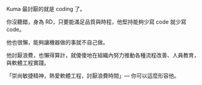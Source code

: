 Kuma 最討厭的就是 coding 了。

你沒聽錯，身為 RD，只要能滿足品質與時程，他堅持能夠少寫 code 就少寫 code。

他也很懶，能夠讓機器做的事就不自己做。

他討厭浪費，也懶得算計，就傻傻地在組織內努力推動各種流程改善、人員教育，與軟體工程實踐。

「崇尚敏捷精神，熱愛軟體工程，討厭浪費時間」— 你可以這麼形容他。
